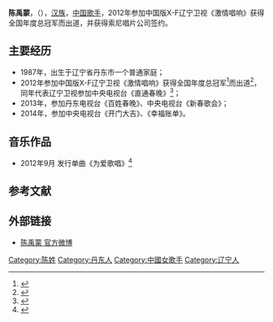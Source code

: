 {{prose|time=2014-05-10T07:15:10+00:00}}
{{艺人
| 姓名 = 陈禹蒙
| 类型 = 女歌手
| 图片 = 
| 图片简介 =  
| 原名 =   
| 英文名 =  
| 罗马拼音 =  
| 国籍 = {{PRC}} 
| 民族 = [[汉族|汉族]]
| 出生日期 = {{birth date and age|1987|12|28}}
| 出生地點 ={{CHN}}[[辽宁省|辽宁省]][[丹东市|丹东市]][[振安区|振安区]] 
| 职业     = [[歌手|歌手]] 
| 语言     = [[汉语|汉语]] 
| 教育程度 =  
| 宗教信仰 = 
| 音乐类型 = [[华语流行|华语流行]]
| 活跃年代 = 2012年至今
| 唱片公司 = [[索尼唱片|索尼唱片]]（2012年至今） 
| 经纪公司 = [[辽宁卫视|辽宁卫视]]（2012年至今）
| 网站 = http://weibo.com/u/1626761194 陈禹蒙 官方微博
}}

'''陈禹蒙'''，（{{bd|1987年|12月28日|catIdx=C陈}}），[[汉族|汉族]]，[[中国|中国]][[歌手|歌手]]，2012年参加中国版X-F辽宁卫视《激情唱响》获得全国年度总冠军而出道，并获得索尼唱片公司签约。

==主要经历==
* 1987年，出生于辽宁省丹东市一个普通家庭；
* 2012年参加中国版X-F辽宁卫视《激情唱响》获得全国年度总冠军<ref>{{Cite web |url=http://ent.sina.com.cn/y/2012-09-14/13553741927.shtml |title=《激情唱响》第二季收官 陈禹蒙夺冠 |accessdate=2014-05-06 |archive-date=2014-05-06 |archive-url=https://web.archive.org/web/20140506132537/http://ent.sina.com.cn/y/2012-09-14/13553741927.shtml |dead-url=no }}</ref>而出道<ref>{{Cite web |url=http://ent.qq.com/a/20120914/000398.htm |title=《激情唱响》第二季收官 陈禹蒙夺得全国总冠军 |accessdate=2014-05-06 |archive-date=2014-05-06 |archive-url=https://web.archive.org/web/20140506131725/http://ent.qq.com/a/20120914/000398.htm |dead-url=no }}</ref>，同年代表辽宁卫视参加中央电视台《直通春晚》<ref>{{Cite web |url=http://ent.sina.com.cn/y/2012-11-14/15413787770.shtml |title=《直通春晚》晋级赛 陈禹蒙等两名辽宁选手出局 |accessdate=2014-05-06 |archive-date=2014-05-06 |archive-url=https://web.archive.org/web/20140506133502/http://ent.sina.com.cn/y/2012-11-14/15413787770.shtml |dead-url=no }}</ref>；
* 2013年，参加丹东电视台《百姓春晚》、中央电视台《新春歌会》；
* 2014年，参加中央电视台《开门大吉》、《幸福账单》。

==音乐作品==
*2012年9月 发行单曲《为爱歌唱》<ref>{{Cite web |url=http://v.qq.com/cover/m/m3td6d0qjv8nxgm/x0011kges03.html |title=激情唱响全国冠军奖励单曲《为爱歌唱》 |accessdate=2014-05-06 |archive-date=2014-05-06 |archive-url=https://web.archive.org/web/20140506133210/http://v.qq.com/cover/m/m3td6d0qjv8nxgm/x0011kges03.html |dead-url=no }}</ref>

==参考文献==
{{reflist}}

==外部链接== 
* [http://weibo.com/u/1626761194 陈禹蒙 官方微博] {{Wayback|url=http://weibo.com/u/1626761194 |date=20140506131739 }}
{{激情唱响全国9强选手}}
{{DEFAULTSORT:C陈}}
[[Category:陈姓|Category:陈姓]]
[[Category:丹东人|Category:丹东人]]
[[Category:中國女歌手|Category:中國女歌手]]
[[Category:辽宁人|Category:辽宁人]]